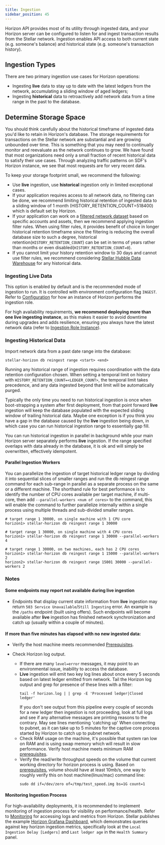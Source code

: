 ```yaml
---
title: Ingestion
sidebar_position: 45
---
```



Horizon API provides most of its utility through ingested data, and your Horizon server can be configured to listen for and ingest transaction results from the Stellar network. Ingestion enables API access to both current state (e.g. someone's balance) and historical state (e.g. someone's transaction history).

## Ingestion Types

There are two primary ingestion use cases for Horizon operations:

- Ingesting **live** data to stay up to date with the latest ledgers from the network, accumulating a sliding window of aged ledgers;
- Ingesting **historical** data to retroactively add network data from a time range in the past to the database.

## Determine Storage Space

You should think carefully about the historical timeframe of ingested data you'd like to retain in Horizon's database. The storage requirements for transactions on the Stellar network are substantial and are growing unbounded over time. This is something that you may need to continually monitor and reevaluate as the network continues to grow. We have found that most organizations need only a small fraction of recent historical data to satisfy their use cases. Through analyzing traffic patterns on SDF's Horizon instance, we see that most requests are for very recent data.

To keep your storage footprint small, we recommend the following:

- Use **live** ingestion, use **historical** ingestion only in limited exceptional cases.
- If your application requires access to all network data, no filtering can be done, we recommend limiting historical retention of ingested data to a sliding window of 1 month (HISTORY_RETENTION_COUNT=518400) which is default set by Horizon.
- If your application can work on a [filtered network dataset](./ingestion-filtering.mdx) based on specific accounts and assets, then we recommend applying ingestion filter rules. When using filter rules, it provides benefit of choice in longer historical retention timeframe since the filtering is reducing the overall database size to such a degree, historical retention(`HISTORY_RETENTION_COUNT`) can be set in terms of years rather than months or even disabled(`HISTORY_RETENTION_COUNT=0`).
- If you cannot limit your history retention window to 30 days and cannot use filter rules, we recommend considering [Stellar Hubble Data Warehouse](../../../analytics/hubble/README.mdx) for any historical data.

### Ingesting Live Data

This option is enabled by default and is the recommended mode of ingestion to run. It is controlled with environment configuration flag `INGEST`. Refer to [Configuration](./configuring.mdx) for how an instance of Horizon performs the ingestion role.

For high availability requirements, **we recommend deploying more than one live ingesting instance**, as this makes it easier to avoid downtime during upgrades and adds resilience, ensuring you always have the latest network data (refer to [Ingestion Role Instance](./configuring.mdx#multiple-instance-deployment)).

### Ingesting Historical Data

Import network data from a past date range into the database:

<CodeExample>

```
stellar-horizon db reingest range <start> <end>
```

</CodeExample>

Running any historical range of ingestion requires coordination with the data retention configuration chosen. When setting a temporal limit on history with `HISTORY_RETENTION_COUNT=<LEDGER_COUNT>`, the temporal limit takes precedence, and any data ingested beyond that limit will be automatically purged.

Typically the only time you need to run historical ingestion is once when boot-strapping a system after first deployment, from that point forward **live** ingestion will keep the database populated with the expected sliding window of trailing historical data. Maybe one exception is if you think you have a gap in the database caused by the **live** ingestion being down, in which case you can run historical ingestion range to essentially gap fill.

You can run historical ingestion in parallel in background while your main Horizon server separately performs **live** ingestion. If the range specified overlaps with data already in the database, it is ok and will simply be overwritten, effectively idempotent.

#### Parallel Ingestion Workers

You can parallelize the ingestion of target historical ledger range by dividing it into sequential slices of smaller ranges and run the db reingest range command for each sub-range in parallel as a separate process on the same or a different machine. The shorthand rule for best performance is to identify the number of CPU cores available per target machine, if multi-core, then add `--parallel-workers <num of cores>` to the command, this will enable the command to further parallelize internally within a single process using multiple threads and sub-divided smaller ranges.

<CodeExample>

```
# target range 1 30000, on single machine with 1 CPU core
horizon1> stellar-horizon db reingest range 1 30000

# target range 1 30000, on single machine with 4 CPU cores
horizon1> stellar-horizon db reingest range 1 30000 --parallel-workers 4

# target range 1 30000, on two machines, each has 2 CPU cores
horizon1> stellar-horizon db reingest range 1 15000 --parallel-workers 2
horizon2> stellar-horizon db reingest range 15001 30000 --parallel-workers 2
```

</CodeExample>

### Notes

#### Some endpoints may report not available during **live** ingestion

- Endpoints that display current state information from **live** ingestion may return `503 Service Unavailable`/`Still Ingesting` error. An example is the `/paths` endpoint (built using offers). Such endpoints will become available after **live** ingestion has finished network synchronization and catch up (usually within a couple of minutes).

#### If more than five minutes has elapsed with no new ingested data:

- Verify the host machine meets recommended [Prerequisites](./prerequisites.mdx).

- Check Horizon log output.
  - If there are many `level=error` messages, it may point to an environmental issue, inability to access the database.
  - **Live** ingestion will emit two key log lines about once every 5 seconds based on latest ledger emitted from network. Tail the Horizon log output and grep for presence of these lines with a filter:
    ```
    tail -f horizon.log | | grep -E 'Processed ledger|Closed ledger'
    ```
    If you don't see output from this pipeline every couple of seconds for a new ledger then ingestion is not proceeding, look at full logs and see if any alternative messages are printing reasons to the contrary. May see lines mentioning 'catching up' When connecting to pubnet, as it can take up to 5 minutes for the captive core process started by Horizon to catch up to pubnet network.
  - Check RAM usage on the machine, it's possible that system ran low on RAM and is using swap memory which will result in slow performance. Verify host machine meets minimum RAM [prerequisites](./prerequisites.mdx).
  - Verify the read/write throughput speeds on the volume that current working directory for horizon process is using. Based on [prerequisites](./prerequisites.mdx), volume should have at least 10mb/s, one way to roughly verify this on host machine(linux/mac) command line:
    ```
    sudo dd if=/dev/zero of=/tmp/test_speed.img bs=1G count=1
    ```

#### Monitoring Ingestion Process

For high-availability deployments, it is recommended to implement monitoring of ingestion process for visibility on performance/health. Refer to [Monitoring](./monitoring.mdx) for accessing logs and metrics from Horizon. Stellar publishes the example [Horizon Grafana Dashboard](https://grafana.com/grafana/dashboards/13793-stellar-horizon/), which demonstrates queries against key horizon ingestion metrics, specifically look at the `Local Ingestion Delay [Ledgers]` and `Last ledger age` in the `Health Summary` panel.

